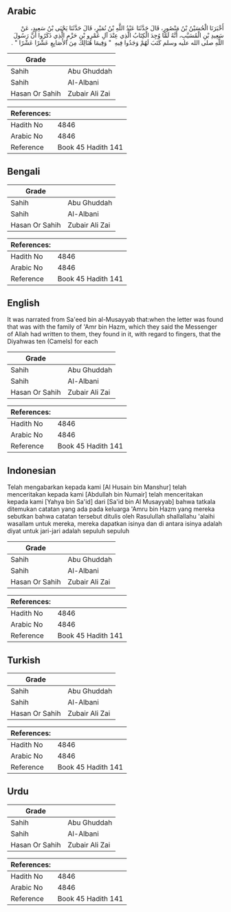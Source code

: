 ## Arabic


<div dir="rtl" lang="ar" style={{fontSize:'larger',backgroundColor:'#f8f9fa',padding:20}}>
أَخْبَرَنَا الْحُسَيْنُ بْنُ مَنْصُورٍ، قَالَ حَدَّثَنَا عَبْدُ اللَّهِ بْنُ نُمَيْرٍ، قَالَ حَدَّثَنَا يَحْيَى بْنُ سَعِيدٍ، عَنْ سَعِيدِ بْنِ الْمُسَيَّبِ، أَنَّهُ لَمَّا وُجِدَ الْكِتَابُ الَّذِي عِنْدَ آلِ عَمْرِو بْنِ حَزْمٍ الَّذِي ذَكَرُوا أَنَّ رَسُولَ اللَّهِ صلى الله عليه وسلم كَتَبَ لَهُمْ وَجَدُوا فِيهِ ‏ "‏ وَفِيمَا هُنَالِكَ مِنَ الأَصَابِعِ عَشْرًا عَشْرًا ‏"‏ ‏.‏
</div>
<div style={{backgroundColor:'#f8f9fa',padding:20, marginBottom: 10}}><table> <thead> <tr> <th>Grade</th> <th></th> </tr> </thead> <tbody> <tr><td>Sahih</td><td>Abu Ghuddah</td></tr><tr><td>Sahih</td><td>Al-Albani</td></tr><tr><td>Hasan Or Sahih</td><td>Zubair Ali Zai</td></tr></tbody></table><table> <thead> <tr> <th>References:</th> <th></th> </tr> </thead> <tbody><tr><td>Hadith No</td><td>4846</td></tr><tr><td>Arabic No</td><td>4846</td></tr><tr><td>Reference</td><td>Book 45 Hadith 141</td></tr></tbody></table></div>

## Bengali


<div dir="ltr" lang="bn" style={{fontSize:'larger',backgroundColor:'#f8f9fa',padding:20}}>

</div>
<div style={{backgroundColor:'#f8f9fa',padding:20, marginBottom: 10}}><table> <thead> <tr> <th>Grade</th> <th></th> </tr> </thead> <tbody> <tr><td>Sahih</td><td>Abu Ghuddah</td></tr><tr><td>Sahih</td><td>Al-Albani</td></tr><tr><td>Hasan Or Sahih</td><td>Zubair Ali Zai</td></tr></tbody></table><table> <thead> <tr> <th>References:</th> <th></th> </tr> </thead> <tbody><tr><td>Hadith No</td><td>4846</td></tr><tr><td>Arabic No</td><td>4846</td></tr><tr><td>Reference</td><td>Book 45 Hadith 141</td></tr></tbody></table></div>

## English


<div dir="ltr" lang="en" style={{fontSize:'larger',backgroundColor:'#f8f9fa',padding:20}}>
It was narrated from Sa'eed bin al-Musayyab that:when the letter was found that was with the family of 'Amr bin Hazm, which they said the Messenger of Allah had written to them, they found in it, with regard to fingers, that the Diyahwas ten (Camels) for each
</div>
<div style={{backgroundColor:'#f8f9fa',padding:20, marginBottom: 10}}><table> <thead> <tr> <th>Grade</th> <th></th> </tr> </thead> <tbody> <tr><td>Sahih</td><td>Abu Ghuddah</td></tr><tr><td>Sahih</td><td>Al-Albani</td></tr><tr><td>Hasan Or Sahih</td><td>Zubair Ali Zai</td></tr></tbody></table><table> <thead> <tr> <th>References:</th> <th></th> </tr> </thead> <tbody><tr><td>Hadith No</td><td>4846</td></tr><tr><td>Arabic No</td><td>4846</td></tr><tr><td>Reference</td><td>Book 45 Hadith 141</td></tr></tbody></table></div>

## Indonesian


<div dir="ltr" lang="id" style={{fontSize:'larger',backgroundColor:'#f8f9fa',padding:20}}>
Telah mengabarkan kepada kami [Al Husain bin Manshur] telah menceritakan kepada kami [Abdullah bin Numair] telah menceritakan kepada kami [Yahya bin Sa'id] dari [Sa'id bin Al Musayyab] bahwa tatkala ditemukan catatan yang ada pada keluarga 'Amru bin Hazm yang mereka sebutkan bahwa catatan tersebut ditulis oleh Rasulullah shallallahu 'alaihi wasallam untuk mereka, mereka dapatkan isinya dan di antara isinya adalah diyat untuk jari-jari adalah sepuluh sepuluh
</div>
<div style={{backgroundColor:'#f8f9fa',padding:20, marginBottom: 10}}><table> <thead> <tr> <th>Grade</th> <th></th> </tr> </thead> <tbody> <tr><td>Sahih</td><td>Abu Ghuddah</td></tr><tr><td>Sahih</td><td>Al-Albani</td></tr><tr><td>Hasan Or Sahih</td><td>Zubair Ali Zai</td></tr></tbody></table><table> <thead> <tr> <th>References:</th> <th></th> </tr> </thead> <tbody><tr><td>Hadith No</td><td>4846</td></tr><tr><td>Arabic No</td><td>4846</td></tr><tr><td>Reference</td><td>Book 45 Hadith 141</td></tr></tbody></table></div>

## Turkish


<div dir="ltr" lang="tr" style={{fontSize:'larger',backgroundColor:'#f8f9fa',padding:20}}>

</div>
<div style={{backgroundColor:'#f8f9fa',padding:20, marginBottom: 10}}><table> <thead> <tr> <th>Grade</th> <th></th> </tr> </thead> <tbody> <tr><td>Sahih</td><td>Abu Ghuddah</td></tr><tr><td>Sahih</td><td>Al-Albani</td></tr><tr><td>Hasan Or Sahih</td><td>Zubair Ali Zai</td></tr></tbody></table><table> <thead> <tr> <th>References:</th> <th></th> </tr> </thead> <tbody><tr><td>Hadith No</td><td>4846</td></tr><tr><td>Arabic No</td><td>4846</td></tr><tr><td>Reference</td><td>Book 45 Hadith 141</td></tr></tbody></table></div>

## Urdu


<div dir="rtl" lang="ur" style={{fontSize:'larger',backgroundColor:'#f8f9fa',padding:20}}>

</div>
<div style={{backgroundColor:'#f8f9fa',padding:20, marginBottom: 10}}><table> <thead> <tr> <th>Grade</th> <th></th> </tr> </thead> <tbody> <tr><td>Sahih</td><td>Abu Ghuddah</td></tr><tr><td>Sahih</td><td>Al-Albani</td></tr><tr><td>Hasan Or Sahih</td><td>Zubair Ali Zai</td></tr></tbody></table><table> <thead> <tr> <th>References:</th> <th></th> </tr> </thead> <tbody><tr><td>Hadith No</td><td>4846</td></tr><tr><td>Arabic No</td><td>4846</td></tr><tr><td>Reference</td><td>Book 45 Hadith 141</td></tr></tbody></table></div>